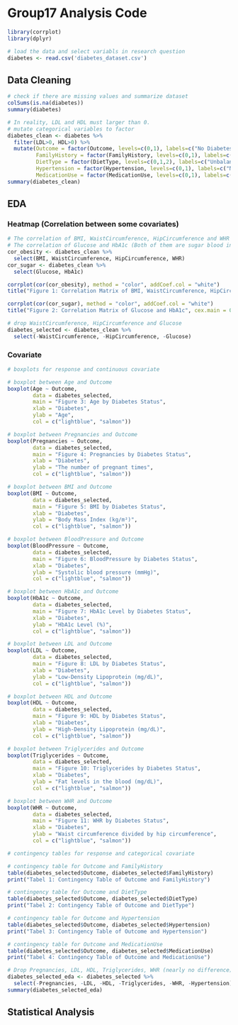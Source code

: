 # Group17 Analysis Code

```r
library(corrplot)
library(dplyr)
```

```r
# load the data and select variabls in research question
diabetes <- read.csv('diabetes_dataset.csv')
```

## Data Cleaning

```r
# check if there are missing values and summarize dataset
colSums(is.na(diabetes))
summary(diabetes)
```

```r
# In reality, LDL and HDL must larger than 0.
# mutate categorical variables to factor
diabetes_clean <- diabetes %>%
  filter(LDL>0, HDL>0) %>%
  mutate(Outcome = factor(Outcome, levels=c(0,1), labels=c("No Diabetes","Diabetes")),
         FamilyHistory = factor(FamilyHistory, levels=c(0,1), labels=c("No Diabetes History","Has Diabetes History")),
         DietType = factor(DietType, levels=c(0,1,2), labels=c("Unbalanced", "Balanced", "Vegan")),
         Hypertension = factor(Hypertension, levels=c(0,1), labels=c("No Hypertension","Hypertension")),
         MedicationUse = factor(MedicationUse, levels=c(0,1), labels=c("Not Taking Medicine","Taking Medicine")))
summary(diabetes_clean)
```

## EDA

### Heatmap (Correlation between some covariates)

```r
# The correlation of BMI, WaistCircumference, HipCircumference and WHR (All of them are obesity indicators).
# The correlation of Glucose and HbA1c (Both of them are sugar blood indicators).
cor_obesity <- diabetes_clean %>%
  select(BMI, WaistCircumference, HipCircumference, WHR)
cor_sugar <- diabetes_clean %>%
  select(Glucose, HbA1c)

corrplot(cor(cor_obesity), method = "color", addCoef.col = "white")
title("Figure 1: Correlation Matrix of BMI, WaistCircumference, HipCircumference and WHR", cex.main = 0.9)

corrplot(cor(cor_sugar), method = "color", addCoef.col = "white")
title("Figure 2: Correlation Matrix of Glucose and HbA1c", cex.main = 0.9)
```

```R
# drop WaistCircumference, HipCircumference and Glucose
diabetes_selected <- diabetes_clean %>%
  select(-WaistCircumference, -HipCircumference, -Glucose)
```

### Covariate

```r
# boxplots for response and continuous covariate

# boxplot between Age and Outcome
boxplot(Age ~ Outcome,
        data = diabetes_selected,
        main = "Figure 3: Age by Diabetes Status",
        xlab = "Diabetes",
        ylab = "Age",
        col = c("lightblue", "salmon"))

# boxplot between Pregnancies and Outcome
boxplot(Pregnancies ~ Outcome,
        data = diabetes_selected,
        main = "Figure 4: Pregnancies by Diabetes Status",
        xlab = "Diabetes",
        ylab = "The number of pregnant times",
        col = c("lightblue", "salmon"))

# boxplot between BMI and Outcome
boxplot(BMI ~ Outcome,
        data = diabetes_selected,
        main = "Figure 5: BMI by Diabetes Status",
        xlab = "Diabetes",
        ylab = "Body Mass Index (kg/m²)",
        col = c("lightblue", "salmon"))

# boxplot between BloodPressure and Outcome
boxplot(BloodPressure ~ Outcome,
        data = diabetes_selected,
        main = "Figure 6: BloodPressure by Diabetes Status",
        xlab = "Diabetes",
        ylab = "Systolic blood pressure (mmHg)",
        col = c("lightblue", "salmon"))

# boxplot between HbA1c and Outcome
boxplot(HbA1c ~ Outcome,
        data = diabetes_selected,
        main = "Figure 7: HbA1c Level by Diabetes Status",
        xlab = "Diabetes",
        ylab = "HbA1c Level (%)",
        col = c("lightblue", "salmon"))

# boxplot between LDL and Outcome
boxplot(LDL ~ Outcome,
        data = diabetes_selected,
        main = "Figure 8: LDL by Diabetes Status",
        xlab = "Diabetes",
        ylab = "Low-Density Lipoprotein (mg/dL)",
        col = c("lightblue", "salmon"))

# boxplot between HDL and Outcome
boxplot(HDL ~ Outcome,
        data = diabetes_selected,
        main = "Figure 9: HDL by Diabetes Status",
        xlab = "Diabetes",
        ylab = "High-Density Lipoprotein (mg/dL)",
        col = c("lightblue", "salmon"))

# boxplot between Triglycerides and Outcome
boxplot(Triglycerides ~ Outcome,
        data = diabetes_selected,
        main = "Figure 10: Triglycerides by Diabetes Status",
        xlab = "Diabetes",
        ylab = "Fat levels in the blood (mg/dL)",
        col = c("lightblue", "salmon"))

# boxplot between WHR and Outcome
boxplot(WHR ~ Outcome,
        data = diabetes_selected,
        main = "Figure 11: WHR by Diabetes Status",
        xlab = "Diabetes",
        ylab = "Waist circumference divided by hip circumference",
        col = c("lightblue", "salmon"))
```

```r
# contingency tables for response and categorical covariate

# contingency table for Outcome and FamilyHistory
table(diabetes_selected$Outcome, diabetes_selected$FamilyHistory)
print("Tabel 1: Contingency Table of Outcome and FamilyHistory")

# contingency table for Outcome and DietType
table(diabetes_selected$Outcome, diabetes_selected$DietType)
print("Tabel 2: Contingency Table of Outcome and DietType")

# contingency table for Outcome and Hypertension
table(diabetes_selected$Outcome, diabetes_selected$Hypertension)
print("Tabel 3: Contingency Table of Outcome and Hypertension")

# contingency table for Outcome and MedicationUse
table(diabetes_selected$Outcome, diabetes_selected$MedicationUse)
print("Tabel 4: Contingency Table of Outcome and MedicationUse")
```

```R
# Drop Pregnancies, LDL, HDL, Triglycerides, WHR (nearly no difference) and Hypertension (imbalance).
diabetes_selected_eda <- diabetes_selected %>%
  select(-Pregnancies, -LDL, -HDL, -Triglycerides, -WHR, -Hypertension)
summary(diabetes_selected_eda)
```

## Statistical Analysis
